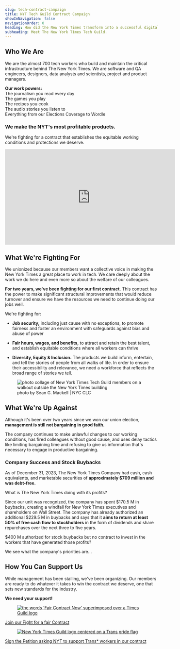 ```yaml
---
slug: tech-contract-campaign
title: NYT Tech Guild Contract Campaign
showInNavigation: false
navigationOrder: 0
heading: How did the New York Times transform into a successful digital business?
subheading: Meet The New York Times Tech Guild.
---
```

## Who We Are

We are the almost 700 tech workers who build and maintain the critical infrastructure behind The New York Times. We are software and QA engineers, designers, data analysts and scientists, project and product managers.

**Our work powers:** <br/>
The journalism you read every day<br/> 
The games you play<br/>
The recipes you cook<br/>
The audio stories you listen to <br/>
Everything from our Elections Coverage to Wordle<br/>

### We make the NYT's most profitable products.
We're fighting for a contract that establishes the equitable working conditions and protections we deserve.



<iframe width="560" height="315" src="https://www.youtube.com/embed/i9MZoTi1xpI?si=tBs_MuGdOTbwQY4t" title="YouTube video player" frameborder="0" allow="accelerometer; autoplay; clipboard-write; encrypted-media; gyroscope; picture-in-picture; web-share" allowfullscreen></iframe>

## What We're Fighting For

We unionized because our members want a collective voice in making the New York Times a great place to work in tech. We care deeply about the work we do here and even more so about the welfare of our colleagues. 

**For two years, we've been fighting for our first contract.** This contract has the power to make significant structural improvements that would reduce turnover and ensure we have the resources we need to continue doing our jobs well. 

We're fighting for:

* **Job security,** including just cause with no exceptions, to promote fairness and foster an environment with safeguards against bias and abuse of power 

* **Fair hours, wages, and benefits,** to attract and retain the best talent, and establish equitable conditions where all workers can thrive

* **Diversity, Equity & Inclusion.** The products we build inform, entertain, and tell the stories of people from all walks of life. In order to ensure their accessibility and relevance, we need a workforce that reflects the broad range of stories we tell.

<figure>
	<img className="regular-width" alt="photo collage of New York Times Tech Guild members on a walkout outside the New York Times building" src="/images/walkout-clear.jpg" />
	<figcaption>photo by Sean G. Mackell | NYC CLC</figcaption>
</figure>

## What We're Up Against

Although it's been over two years since we won our union election, **management is still not bargaining in good faith.** 

The company continues to make unlawful changes to our working conditions, has fired colleagues without good cause, and uses delay tactics like limiting bargaining time and refusing to give us information that's necessary to engage in productive bargaining. 

### Company Success and Stock Buybacks

As of December 31, 2023, The New York Times Company had cash, cash equivalents, and marketable securities of **approximately $709 million and was debt-free.**

What is The New York Times doing with its profits?

Since our unit was recognized, the company has spent $170.5 M in buybacks, creating a windfall for New York Times executives and shareholders on Wall Street. The company has already authorized an additional $229.5 M in buybacks and says that it **aims to return at least 50% of free cash flow to stockholders** in the form of dividends and share repurchases over the next three to five years. 

$400 M authorized for stock buybacks but no contract to invest in the workers that have generated those profits? 

We see what the company's priorities are… 

## How You Can Support Us

While management has been stalling, we've been organizing. Our members are ready to do whatever it takes to win the contract we deserve, one that sets new standards for the industry. 

**We need your support!**

<figure>
	<a href="https://docs.google.com/forms/d/e/1FAIpQLSdtdcZ7zzDBS2WTf8dbGQ5hyCOvb0hYCDOPetOwucGJLDQj6w/viewform"><img className="regular-width" alt="the words 'Fair Contract Now' superimposed over a Times Guild logo" src="/images/fairContractNow.jpg" /></a>
</figure>

[Join our Fight for a fair Contract](https://docs.google.com/forms/d/e/1FAIpQLSdtdcZ7zzDBS2WTf8dbGQ5hyCOvb0hYCDOPetOwucGJLDQj6w/viewform)

<figure>
	<a href="https://actionnetwork.org/petitions/nyt-respect-trans-workers"><img className="regular-width" alt="New York Times Guild logo centered on a Trans pride flag" src="/images/respect-trans-workers-banner.jpeg"/></a>
</figure>

[Sign the Petition asking NYT to support Trans* workers in our contract](https://actionnetwork.org/petitions/nyt-respect-trans-workers)
